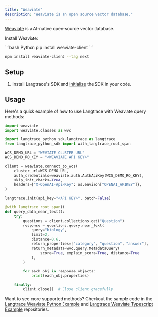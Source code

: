 ```yaml
---
title: "Weaviate"
description: "Weaviate is an open source vector database."
---
```


[Weaviate](https://weaviate.io) is a AI-native open-source vector database.

Install Weaviate:

<CodeGroup>
```bash Python
pip install weaviate-client
```

```bash Typescript
npm install weaviate-client --tag next
```

</CodeGroup>

## Setup

1. Install Langtrace's SDK and [initialize](/quickstart) the SDK in your code.

## Usage

Here's a quick example of how to use Langtrace with Weaviate query methods:

```python
import weaviate
import weaviate.classes as wvc

import langtrace_python_sdk.langtrace as langtrace
from langtrace_python_sdk import with_langtrace_root_span

WCS_DEMO_URL = "WEVIATE CLUSTER URL"
WCS_DEMO_RO_KEY = "<WEAVIATE API KEY>"

client = weaviate.connect_to_wcs(
    cluster_url=WCS_DEMO_URL,
    auth_credentials=weaviate.auth.AuthApiKey(WCS_DEMO_RO_KEY),
    skip_init_checks=True,
    headers={"X-OpenAI-Api-Key": os.environ["OPENAI_APIKEY"]},
)

langtrace.init(api_key="<API KEY>", batch=False)

@with_langtrace_root_span()
def query_data_near_text():
    try:
        questions = client.collections.get("Question")
        response = questions.query.near_text(
            query="biology",
            limit=2,
            distance=0.6,
            return_properties=["category", "question", "answer"],
            return_metadata=wvc.query.MetadataQuery(
                score=True, explain_score=True, distance=True
            ),
        )

        for each_obj in response.objects:
            print(each_obj.properties)

    finally:
        client.close()  # Close client gracefully
```

Want to see more supported methods? Checkout the sample code in the [Langtrace Weaviate Python Example](https://github.com/Scale3-Labs/langtrace-python-sdk/blob/main/src/examples/weaviate_example/query_text.py) and [Langtrace Weaviate Typescript Example](https://github.com/Scale3-Labs/langtrace-typescript-sdk/blob/main/src/examples/weaviate/basic.ts) repositories.
